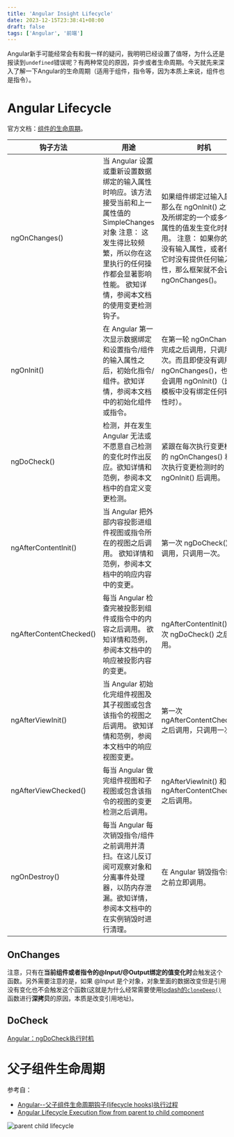 ```yaml
---
title: 'Angular Insight Lifecycle'
date: 2023-12-15T23:38:41+08:00
draft: false
tags: ['Angular', '前端']
---
```


Angular新手可能经常会有和我一样的疑问，我明明已经设置了值呀，为什么还是报读到`undefined`错误呢？有两种常见的原因，异步或者生命周期。今天就先来深入了解一下Angular的生命周期（适用于组件，指令等，因为本质上来说，组件也是指令）。

# Angular Lifecycle

官方文档：[组件的生命周期](https://angular.cn/guide/lifecycle-hooks)。

| 钩子方法                | 用途                                                                                                                                                                                                             | 时机                                                                                                                                                                                                        |
| ----------------------- | ---------------------------------------------------------------------------------------------------------------------------------------------------------------------------------------------------------------- | ----------------------------------------------------------------------------------------------------------------------------------------------------------------------------------------------------------- |
| ngOnChanges()           | 当 Angular 设置或重新设置数据绑定的输入属性时响应。该方法接受当前和上一属性值的 SimpleChanges对象 注意： 这发生得比较频繁，所以你在这里执行的任何操作都会显著影响性能。 欲知详情，参阅本文档的使用变更检测钩子。 | 如果组件绑定过输入属性，那么在 ngOnInit() 之前以及所绑定的一个或多个输入属性的值发生变化时都会调用。 注意： 如果你的组件没有输入属性，或者你使用它时没有提供任何输入属性，那么框架就不会调用ngOnChanges()。 |
| ngOnInit()              | 在 Angular 第一次显示数据绑定和设置指令/组件的输入属性之后，初始化指令/组件。欲知详情，参阅本文档中的初始化组件或指令。                                                                                          | 在第一轮 ngOnChanges() 完成之后调用，只调用一次。而且即使没有调用过 ngOnChanges()，也仍然会调用 ngOnInit()（比如当模板中没有绑定任何输入属性时）。                                                          |
| ngDoCheck()             | 检测，并在发生 Angular 无法或不愿意自己检测的变化时作出反应。欲知详情和范例，参阅本文档中的自定义变更检测。                                                                                                      | 紧跟在每次执行变更检测时的 ngOnChanges() 和 首次执行变更检测时的 ngOnInit() 后调用。                                                                                                                        |
| ngAfterContentInit()    | 当 Angular 把外部内容投影进组件视图或指令所在的视图之后调用。 欲知详情和范例，参阅本文档中的响应内容中的变更。                                                                                                   | 第一次 ngDoCheck() 之后调用，只调用一次。                                                                                                                                                                   |
| ngAfterContentChecked() | 每当 Angular 检查完被投影到组件或指令中的内容之后调用。 欲知详情和范例，参阅本文档中的响应被投影内容的变更。                                                                                                     | ngAfterContentInit() 和每次 ngDoCheck() 之后调用。                                                                                                                                                          |
| ngAfterViewInit()       | 当 Angular 初始化完组件视图及其子视图或包含该指令的视图之后调用。 欲知详情和范例，参阅本文档中的响应视图变更。                                                                                                   | 第一次 ngAfterContentChecked() 之后调用，只调用一次。                                                                                                                                                       |
| ngAfterViewChecked()    | 每当 Angular 做完组件视图和子视图或包含该指令的视图的变更检测之后调用。                                                                                                                                          | ngAfterViewInit() 和每次 ngAfterContentChecked() 之后调用。                                                                                                                                                 |
| ngOnDestroy()           | 每当 Angular 每次销毁指令/组件之前调用并清扫。在这儿反订阅可观察对象和分离事件处理器，以防内存泄漏。欲知详情，参阅本文档中的在实例销毁时进行清理。                                                               | 在 Angular 销毁指令或组件之前立即调用。                                                                                                                                                                     |

## OnChanges
注意，只有在**当前组件或者指令的@Input/@Output绑定的值变化时**会触发这个函数。另外需要注意的是，如果 @Input 是个对象，对象里面的数据改变但是引用没有变化也不会触发这个函数(这就是为什么经常需要使用[lodash的`cloneDeep()`](https://www.lodashjs.com/docs/lodash.cloneDeep)函数进行**深拷贝**的原因，本质是改变引用地址)。

## DoCheck
[Angular：ngDoCheck执行时机](https://limeii.github.io/2019/06/angular-ngdocheck-onpush-strategy/)

# 父子组件生命周期

参考自：
- [Angular--父子组件生命周期钩子(lifecycle hooks)执行过程](https://www.cnblogs.com/sparkler/p/16864656.html)
- [Angular Lifecycle Execution flow from parent to child component](https://chauhansawatantra.medium.com/angular-lifecycle-execution-flow-from-parent-to-child-component-f6303c42478)

![parent child lifecycle](image.png)

